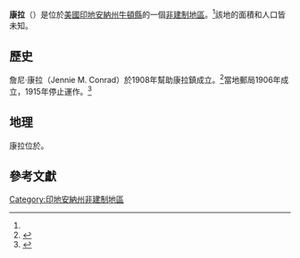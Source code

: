 {{noteTA
|G1=USState
|G2=地名
|G3=Unit
}}
{{Infobox settlement
|official_name            = 康拉
|native_name              = Conrad
|settlement_type          = [[非建制地區|非建制地區]]
|image_skyline            = 
|imagesize                = 
|pushpin_map              = USA Indiana
|pushpin_label            = 康拉
|pushpin_label_position   = top
|pushpin_map_caption      = 康拉在印地安納州的位置
|subdivision_type         = [[世界政區索引|國家]]
|subdivision_type1        = [[美国州份|州份]]
|subdivision_type2        = [[印地安納州行政区划|縣]]
|subdivision_name         = [[美国|美国]]
|subdivision_name1        = [[印地安納州|印地安納州]]
|subdivision_name2        = [[牛頓縣_(印地安納州)|牛頓縣]]
|elevation_ft             = 679
|area_total_km2           = 
|area_total_sq_mi         = 
|area_land_km2            = 
|area_land_sq_mi          = 
|area_water_km2           = 
|area_water_sq_mi         = 
|population_as_of         = 
|population_footnotes     = 
|population_total         = 
|population_metro         = 
|population_density_km2   = 
|population_density_sq_mi = 
|timezone                 = [[北美中部時區|北美中部時區]]
|utc_offset               = -6
|coordinates              = {{coord|41|06|18|N|87|26|36|W|region:US-IA|display=inline,title}}
| coor_pinpoint           = 
| coordinates_footnotes   = 
|timezone_DST             = CDT
|utc_offset_DST           = -5
|postal_code_type       = [[郵政編碼|郵政編碼]]
|postal_code            = 46349
|blank_name             = [[聯邦資訊處理標準|FIPS ID]]
|blank_info             = <ref name="GR2">{{cite web |url=https://www.census.gov |publisher=[[United_States_Census_Bureau|United States Census Bureau]] |accessdate=2008-01-31 |title=U.S. Census website |archive-date=2020-05-20 |archive-url=https://web.archive.org/web/20200520213132/https://www.census.gov/ |dead-url=no }}</ref>
|blank1_name = [[地名信息系统|GNIS ID]]
|blank1_info = 432895<ref name="gnis">{{cite gnis|432895|name=Conrad}}</ref>
}}
'''康拉'''（{{lang-en|Conrad}}）是位於[[美國|美國]][[印地安納州|印地安納州]][[牛頓縣_(印地安納州)|牛頓縣]]的一個[[非建制地區|非建制地區]]。<ref name="gnis"/>該地的面積和人口皆未知。
== 歷史 ==
詹尼·康拉（Jennie M. Conrad）於1908年幫助康拉鎮成立。<ref>{{cite book | url=https://archive.org/details/newtoncountycoll00adej_0 | title=Newton County: A Collection of Historical Facts and Personal Recollections Concerning Newton County, Indiana, from 1853 to 1911 | publisher=Bobbs-Merrill | author=Ade, John | year=1911 | pages=[https://archive.org/details/newtoncountycoll00adej_0/page/n214 195]}}</ref>當地郵局1906年成立，1915年停止運作。<ref>{{cite web | url=http://www.postalhistory.com/postoffices.asp?task=display&state=IN&county=Newton | title=Newton County | publisher=Jim Forte Postal History | accessdate=2017-05-06 | archive-date=2016-01-13 | archive-url=https://web.archive.org/web/20160113052141/http://www.postalhistory.com/postoffices.asp?task=display&state=IN&county=Newton | dead-url=no }}</ref>

== 地理 ==
康拉位於{{coord|41|06|18|N|87|26|36|W|type:city}}。
== 參考文獻 ==
{{reflist}}

{{牛頓縣 (印地安納州)}}
[[Category:印地安納州非建制地區|Category:印地安納州非建制地區]]

{{Indiana-geo-stub}}